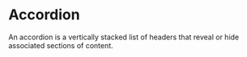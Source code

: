 
# Accordion
An accordion is a vertically stacked list of headers that reveal or hide associated sections of content.

<Tabs>
    <Tabs.Tab title="Overview" ><Overview components={props.components} /></Tabs.Tab>
    <Tabs.Tab title="Guidelines" ><Guidelines components={props.components} /></Tabs.Tab>
    <Tabs.Tab title="APIs" ><Api components={props.components} /></Tabs.Tab>
</Tabs>